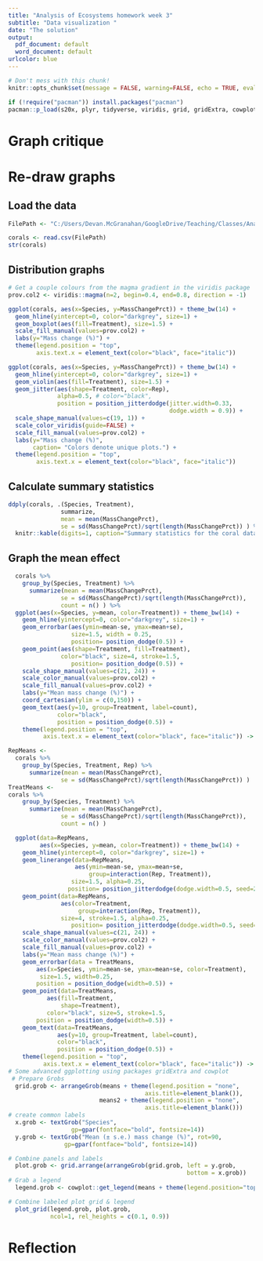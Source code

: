```yaml
---
title: "Analysis of Ecosystems homework week 3"
subtitle: "Data visualization "
date: "The solution"
output:
  pdf_document: default
  word_document: default
urlcolor: blue
---
```


```r
# Don't mess with this chunk!
knitr::opts_chunk$set(message = FALSE, warning=FALSE, echo = TRUE, eval=TRUE)
```

```r
if (!require("pacman")) install.packages("pacman")
pacman::p_load(s20x, plyr, tidyverse, viridis, grid, gridExtra, cowplot)
```

# Graph critique 

\begin{figure}[!h]
\includegraphics[width=1\textwidth]{ClementsHayJitteredBarPlotsCropped.PNG}
\caption{Clements \& Hay. 2019. Biodiversity enhances coral growth, tissue survivorship and suppression of macroalgae. Nature ecology \& evolution. DOI: \url{https://doi.org/10.1038/s41559-018-0752-7}}\label{NatureFig}
\end{figure}


\textsf{\large The \textbf{main issue} with these plots is that as the data are already \emph{differences}\textemdash i.e., percent change\textemdash the dynamite plots obscure the fact that all but one bar include negative values. The extension of the bars into positive space give no indication that any observations were negative. The jittered data portray this, but the visual effect is still driven by the bars. \\ The data clearly have much wider distributions than the tight error bars suggest. The tight error bars and the P values are likely artifacts of large sample sizes. } 

# Re-draw graphs

## Load the data 

```r
FilePath <- "C:/Users/Devan.McGranahan/GoogleDrive/Teaching/Classes/Analysis of Ecosystems/compiled notes/course materials/3 - data visualization/ClementsHay2019.csv"
```

```r
corals <- read.csv(FilePath)
str(corals) 
```


\textsf{\large \texttt{CoralID} is simply a number given to each coral in the plots so they can be monitored through time. The column that causes one to add to the critique of Fig. \ref{NatureFig} is \emph{Plot}. Replicates occur within plot, that's fine, but note that there are \emph{multiple plots per species/treatment combination}. This means that the replicates\textemdash the individual points in Fig. \ref{NatureFig}\textemdash are not independent, but in Fig. \ref{NatureFig} they are all plotted the same color.}


## Distribution graphs

```r
# Get a couple colours from the magma gradient in the viridis package
prov.col2 <- viridis::magma(n=2, begin=0.4, end=0.8, direction = -1) 

ggplot(corals, aes(x=Species, y=MassChangePrct)) + theme_bw(14) + 
  geom_hline(yintercept=0, color="darkgrey", size=1) + 
  geom_boxplot(aes(fill=Treatment), size=1.5) + 
  scale_fill_manual(values=prov.col2) +
  labs(y="Mass change (%)") +
  theme(legend.position = "top", 
        axis.text.x = element_text(color="black", face="italic"))

ggplot(corals, aes(x=Species, y=MassChangePrct)) + theme_bw(14) + 
  geom_hline(yintercept=0, color="darkgrey", size=1) + 
  geom_violin(aes(fill=Treatment), size=1.5) + 
  geom_jitter(aes(shape=Treatment, color=Rep), 
              alpha=0.5, # color="black", 
              position = position_jitterdodge(jitter.width=0.33,
                                              dodge.width = 0.9)) +
  scale_shape_manual(values=c(19, 1)) +
  scale_color_viridis(guide=FALSE) +
  scale_fill_manual(values=prov.col2) +
  labs(y="Mass change (%)", 
       caption= "Colors denote unique plots.") +
  theme(legend.position = "top", 
        axis.text.x = element_text(color="black", face="italic"))
```


\textsf{\large Both the boxplots and violin plots highlight the two critiques of Fig. \ref{NatureFig} given above: They reveal the breadth of data distributions, call attention to potentially-skewing outliers, and offer emphasis on the fact that many observations were negative. The jittered points are colored by Plot to indicate potential clusters\textemdash and overall non-independence\textemdash in the data. }


## Calculate summary statistics

```r
ddply(corals, .(Species, Treatment), 
               summarize, 
               mean = mean(MassChangePrct), 
               se = sd(MassChangePrct)/sqrt(length(MassChangePrct)) ) %>%
  knitr::kable(digits=1, caption="Summary statistics for the coral data.")
```


\textsf{\large  Note how easily this nicely-formatted table was created by piping the results of \texttt{ddply} into the \texttt{kable} function, available in the \texttt{knitr} package.}

## Graph the mean effect

```r
  corals %>%
    group_by(Species, Treatment) %>%
      summarize(mean = mean(MassChangePrct), 
               se = sd(MassChangePrct)/sqrt(length(MassChangePrct)), 
               count = n() ) %>%
  ggplot(aes(x=Species, y=mean, color=Treatment)) + theme_bw(14) + 
    geom_hline(yintercept=0, color="darkgrey", size=1) + 
    geom_errorbar(aes(ymin=mean-se, ymax=mean+se), 
                  size=1.5, width = 0.25,
                  position= position_dodge(0.5)) +
    geom_point(aes(shape=Treatment, fill=Treatment), 
               color="black", size=4, stroke=1.5, 
                  position= position_dodge(0.5)) +
    scale_shape_manual(values=c(21, 24)) +
    scale_color_manual(values=prov.col2) +
    scale_fill_manual(values=prov.col2) +
    labs(y="Mean mass change (%)") +
    coord_cartesian(ylim = c(0,150)) +
    geom_text(aes(y=10, group=Treatment, label=count), 
              color="black", 
              position = position_dodge(0.5)) +
    theme(legend.position = "top", 
          axis.text.x = element_text(color="black", face="italic")) -> means

RepMeans <- 
  corals %>%
    group_by(Species, Treatment, Rep) %>%
      summarize(mean = mean(MassChangePrct), 
               se = sd(MassChangePrct)/sqrt(length(MassChangePrct)) ) 
TreatMeans <-
corals %>%
    group_by(Species, Treatment) %>%
      summarize(mean = mean(MassChangePrct), 
               se = sd(MassChangePrct)/sqrt(length(MassChangePrct)), 
               count = n() )

  ggplot(data=RepMeans, 
         aes(x=Species, y=mean, color=Treatment)) + theme_bw(14) + 
    geom_hline(yintercept=0, color="darkgrey", size=1) + 
    geom_linerange(data=RepMeans, 
                   aes(ymin=mean-se, ymax=mean+se, 
                       group=interaction(Rep, Treatment)), 
                  size=1.5, alpha=0.25,
                 position= position_jitterdodge(dodge.width=0.5, seed=2)) +
    geom_point(data=RepMeans,
               aes(color=Treatment, 
                    group=interaction(Rep, Treatment)), 
               size=4, stroke=1.5, alpha=0.25,
                  position= position_jitterdodge(dodge.width=0.5, seed=2)) +
    scale_shape_manual(values=c(21, 24)) +
    scale_color_manual(values=prov.col2) +
    scale_fill_manual(values=prov.col2) +
    labs(y="Mean mass change (%)") +
    geom_errorbar(data = TreatMeans, 
        aes(x=Species, ymin=mean-se, ymax=mean+se, color=Treatment), 
         size=1.5, width=0.25, 
        position = position_dodge(width=0.5)) +
    geom_point(data=TreatMeans,
           aes(fill=Treatment, 
               shape=Treatment), 
           color="black", size=5, stroke=1.5, 
        position = position_dodge(width=0.5)) + 
    geom_text(data=TreatMeans, 
              aes(y=10, group=Treatment, label=count), 
              color="black", 
              position = position_dodge(0.5)) +
    theme(legend.position = "top", 
          axis.text.x = element_text(color="black", face="italic")) -> means2
# Some advanced ggplotting using packages gridExtra and cowplot
 # Prepare Grobs 
  grid.grob <- arrangeGrob(means + theme(legend.position = "none", 
                                       axis.title=element_blank()), 
                          means2 + theme(legend.position = "none", 
                                       axis.title=element_blank()))
# create common labels
  x.grob <- textGrob("Species",
                  gp=gpar(fontface="bold", fontsize=14))
  y.grob <- textGrob("Mean (± s.e.) mass change (%)", rot=90, 
                gp=gpar(fontface="bold", fontsize=14))

# Combine panels and labels
  plot.grob <- grid.arrange(arrangeGrob(grid.grob, left = y.grob, 
                                                   bottom = x.grob))
# Grab a legend
  legend.grob <- cowplot::get_legend(means + theme(legend.position="top"))

# Combine labeled plot grid & legend 
  plot_grid(legend.grob, plot.grob, 
            ncol=1, rel_heights = c(0.1, 0.9))
```

\clearpage

# Reflection 

\textsf{\large Of the two graphs above, the bottom one is a better way to present the means of these non-independent data. It is arguably disingenuous to show an overall mean for each treatment when in fact the study design has an obvious hierarchy: the sample sizes don't reflect just a bunch of corals, but instead the corals were grouped as replicates within discrete plots. We might then be interested in variability among plots, as well as among treatments. \\ The mean $\pm$ s.e. graph is technically the best replacement for Fig. \ref{NatureFig} because the original paper intends to use the graph to illustrate the comparison between treatments in support of the reported P-values. But the mean $\pm$ s.e. graphs only improve upon the original dynamite plots in conveying the same information but with less (digital) ink. Negative values are still obscured. The most publication-friendly figure would be the boxplot with outliers or even violin plots with symbols denoting the means, which is what the statistical results are testing. I would not include jittered data in the publication. The figure legend should specify that the reported P-values are based on a statistical model that properly accounts for the non-indpendence of data from different plots (the caption in the original figure includes this information). }
